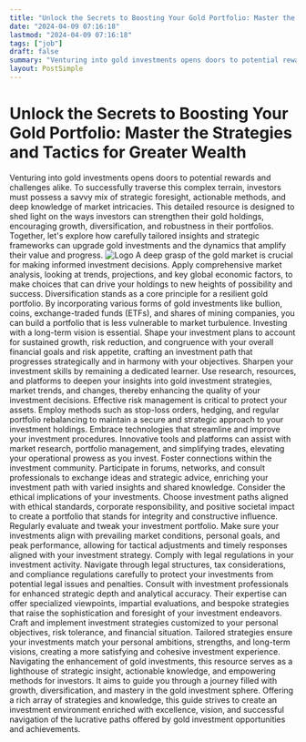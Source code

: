 ```yaml
---
title: "Unlock the Secrets to Boosting Your Gold Portfolio: Master the Strategies and Tactics for Greater Wealth"
date: "2024-04-09 07:16:18"
lastmod: "2024-04-09 07:16:18"
tags: ["job"]
draft: false
summary: "Venturing into gold investments opens doors to potential rewards and challenges alike. To successfully traverse this complex terrain, investors must possess a savvy mix of strategic foresight, actionable methods, and deep knowledge of market intricacies. This detailed resource is designed to shed light on the ways investors can strengthen their gold holdings, encouraging growth, diversification, and robustness in their portfolios. Together, let's explore how carefully tailored insights and strategic frameworks can upgrade gold investments and the dynamics that amplify their value and progress."
layout: PostSimple
---
```

# Unlock the Secrets to Boosting Your Gold Portfolio: Master the Strategies and Tactics for Greater Wealth
Venturing into gold investments opens doors to potential rewards and challenges alike. To successfully traverse this complex terrain, investors must possess a savvy mix of strategic foresight, actionable methods, and deep knowledge of market intricacies. This detailed resource is designed to shed light on the ways investors can strengthen their gold holdings, encouraging growth, diversification, and robustness in their portfolios. Together, let's explore how carefully tailored insights and strategic frameworks can upgrade gold investments and the dynamics that amplify their value and progress.
<img alt="Logo" class="lazyImg" data-src="https://cdn.seniorsselection.com/src_image/dc06c54c6581f352bcb1f3c9648bffda.webp" src="/statics/image/loading.webp"/>
A deep grasp of the gold market is crucial for making informed investment decisions. Apply comprehensive market analysis, looking at trends, projections, and key global economic factors, to make choices that can drive your holdings to new heights of possibility and success.
Diversification stands as a core principle for a resilient gold portfolio. By incorporating various forms of gold investments like bullion, coins, exchange-traded funds (ETFs), and shares of mining companies, you can build a portfolio that is less vulnerable to market turbulence.
Investing with a long-term vision is essential. Shape your investment plans to account for sustained growth, risk reduction, and congruence with your overall financial goals and risk appetite, crafting an investment path that progresses strategically and in harmony with your objectives.
Sharpen your investment skills by remaining a dedicated learner. Use research, resources, and platforms to deepen your insights into gold investment strategies, market trends, and changes, thereby enhancing the quality of your investment decisions.
Effective risk management is critical to protect your assets. Employ methods such as stop-loss orders, hedging, and regular portfolio rebalancing to maintain a secure and strategic approach to your investment holdings.
Embrace technologies that streamline and improve your investment procedures. Innovative tools and platforms can assist with market research, portfolio management, and simplifying trades, elevating your operational prowess as you invest.
Foster connections within the investment community. Participate in forums, networks, and consult professionals to exchange ideas and strategic advice, enriching your investment path with varied insights and shared knowledge.
Consider the ethical implications of your investments. Choose investment paths aligned with ethical standards, corporate responsibility, and positive societal impact to create a portfolio that stands for integrity and constructive influence.
Regularly evaluate and tweak your investment portfolio. Make sure your investments align with prevailing market conditions, personal goals, and peak performance, allowing for tactical adjustments and timely responses aligned with your investment strategy.
Comply with legal regulations in your investment activity. Navigate through legal structures, tax considerations, and compliance regulations carefully to protect your investments from potential legal issues and penalties.
Consult with investment professionals for enhanced strategic depth and analytical accuracy. Their expertise can offer specialized viewpoints, impartial evaluations, and bespoke strategies that raise the sophistication and foresight of your investment endeavors.
Craft and implement investment strategies customized to your personal objectives, risk tolerance, and financial situation. Tailored strategies ensure your investments match your personal ambitions, strengths, and long-term visions, creating a more satisfying and cohesive investment experience.
Navigating the enhancement of gold investments, this resource serves as a lighthouse of strategic insight, actionable knowledge, and empowering methods for investors. It aims to guide you through a journey filled with growth, diversification, and mastery in the gold investment sphere. Offering a rich array of strategies and knowledge, this guide strives to create an investment environment enriched with excellence, vision, and successful navigation of the lucrative paths offered by gold investment opportunities and achievements.
        